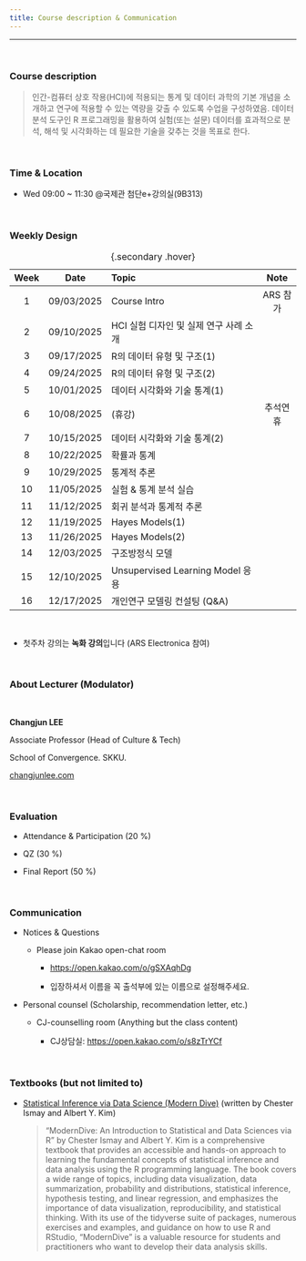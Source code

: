 ```yaml
---
title: Course description & Communication
---
```


------------------------------------------------------------------------

<Br>

### Course description

> 인간-컴퓨터 상호 작용(HCI)에 적용되는 통계 및 데이터 과학의 기본 개념을 소개하고 연구에 적용할 수 있는 역량을 갖출 수 있도록 수업을 구성하였음. 데이터 분석 도구인 R 프로그래밍을 활용하여 실험(또는 설문) 데이터를 효과적으로 분석, 해석 및 시각화하는 데 필요한 기술을 갖추는 것을 목표로 한다.

</br>

### Time & Location

-   Wed 09:00 \~ 11:30 \@국제관 첨단e+강의실(9B313)

</br>

### Weekly Design

| Week |    Date    | Topic                                  |   Note   |
|:----:|:----------:|:---------------------------------------|:--------:|
|  1   | 09/03/2025 | Course Intro                           | ARS 참가 |
|  2   | 09/10/2025 | HCI 실험 디자인 및 실제 연구 사례 소개 |          |
|  3   | 09/17/2025 | R의 데이터 유형 및 구조(1)             |          |
|  4   | 09/24/2025 | R의 데이터 유형 및 구조(2)             |          |
|  5   | 10/01/2025 | 데이터 시각화와 기술 통계(1)           |          |
|  6   | 10/08/2025 | (휴강)                                 | 추석연휴 |
|  7   | 10/15/2025 | 데이터 시각화와 기술 통계(2)           |          |
|  8   | 10/22/2025 | 확률과 통계                            |          |
|  9   | 10/29/2025 | 통계적 추론                            |          |
|  10  | 11/05/2025 | 실험 & 통계 분석 실습                  |          |
|  11  | 11/12/2025 | 회귀 분석과 통계적 추론                |          |
|  12  | 11/19/2025 | Hayes Models(1)                        |          |
|  13  | 11/26/2025 | Hayes Models(2)                        |          |
|  14  | 12/03/2025 | 구조방정식 모델                        |          |
|  15  | 12/10/2025 | Unsupervised Learning Model 응용       |          |
|  16  | 12/17/2025 | 개인연구 모델링 컨설팅 (Q&A)           |          |

: {.secondary .hover}

<br>

-   첫주차 강의는 **녹화 강의**입니다 (ARS Electronica 참여)

</br>

### About Lecturer (Modulator)

<br>

**Changjun LEE**

Associate Professor (Head of Culture & Tech)

School of Convergence. SKKU.

[changjunlee.com](https://changjunlee.com/){.uri}

</br>

### Evaluation

-   Attendance & Participation (20 %)

-   QZ (30 %)

-   Final Report (50 %)

</br>

### Communication

-   Notices & Questions

    -   Please join Kakao open-chat room

        -   <https://open.kakao.com/o/gSXAqhDg>

        -   입장하셔서 이름을 꼭 출석부에 있는 이름으로 설정해주세요.

-   Personal counsel (Scholarship, recommendation letter, etc.)

    -   CJ-counselling room (Anything but the class content)

        -   CJ상담실: <https://open.kakao.com/o/s8zTrYCf>

<br>

### Textbooks **(but not limited to)**

-   [Statistical Inference via Data Science (Modern Dive)](https://moderndive.com/index.html) (written by Chester Ismay and Albert Y. Kim)

    > "ModernDive: An Introduction to Statistical and Data Sciences via R" by Chester Ismay and Albert Y. Kim is a comprehensive textbook that provides an accessible and hands-on approach to learning the fundamental concepts of statistical inference and data analysis using the R programming language. The book covers a wide range of topics, including data visualization, data summarization, probability and distributions, statistical inference, hypothesis testing, and linear regression, and emphasizes the importance of data visualization, reproducibility, and statistical thinking. With its use of the tidyverse suite of packages, numerous exercises and examples, and guidance on how to use R and RStudio, "ModernDive" is a valuable resource for students and practitioners who want to develop their data analysis skills.

